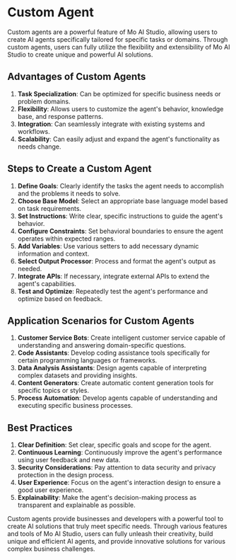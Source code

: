 # Custom Agent

Custom agents are a powerful feature of Mo AI Studio, allowing users to create AI agents specifically tailored for specific tasks or domains. Through custom agents, users can fully utilize the flexibility and extensibility of Mo AI Studio to create unique and powerful AI solutions.

## Advantages of Custom Agents

1. **Task Specialization**: Can be optimized for specific business needs or problem domains.
2. **Flexibility**: Allows users to customize the agent's behavior, knowledge base, and response patterns.
3. **Integration**: Can seamlessly integrate with existing systems and workflows.
4. **Scalability**: Can easily adjust and expand the agent's functionality as needs change.

## Steps to Create a Custom Agent

1. **Define Goals**: Clearly identify the tasks the agent needs to accomplish and the problems it needs to solve.
2. **Choose Base Model**: Select an appropriate base language model based on task requirements.
3. **Set Instructions**: Write clear, specific instructions to guide the agent's behavior.
4. **Configure Constraints**: Set behavioral boundaries to ensure the agent operates within expected ranges.
5. **Add Variables**: Use various setters to add necessary dynamic information and context.
6. **Select Output Processor**: Process and format the agent's output as needed.
7. **Integrate APIs**: If necessary, integrate external APIs to extend the agent's capabilities.
8. **Test and Optimize**: Repeatedly test the agent's performance and optimize based on feedback.

## Application Scenarios for Custom Agents

1. **Customer Service Bots**: Create intelligent customer service capable of understanding and answering domain-specific questions.
2. **Code Assistants**: Develop coding assistance tools specifically for certain programming languages or frameworks.
3. **Data Analysis Assistants**: Design agents capable of interpreting complex datasets and providing insights.
4. **Content Generators**: Create automatic content generation tools for specific topics or styles.
5. **Process Automation**: Develop agents capable of understanding and executing specific business processes.

## Best Practices

1. **Clear Definition**: Set clear, specific goals and scope for the agent.
2. **Continuous Learning**: Continuously improve the agent's performance using user feedback and new data.
3. **Security Considerations**: Pay attention to data security and privacy protection in the design process.
4. **User Experience**: Focus on the agent's interaction design to ensure a good user experience.
5. **Explainability**: Make the agent's decision-making process as transparent and explainable as possible.

Custom agents provide businesses and developers with a powerful tool to create AI solutions that truly meet specific needs. Through various features and tools of Mo AI Studio, users can fully unleash their creativity, build unique and efficient AI agents, and provide innovative solutions for various complex business challenges.